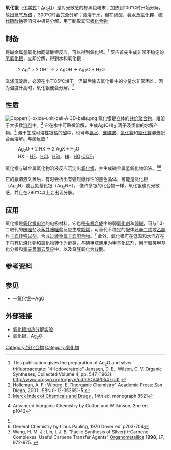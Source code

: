 {{Chembox
| Name = 氧化银
| ImageFile = Silver(I)-oxide-sample.jpg
| ImageSize = 200px
| ImageFile1 = Silver(I)-oxide-xtal-3D-SF.png
| ImageFileL1 = Silver(I)-oxide-unit-cell-3D-vdW.png
| ImageFileR1 = Silver(I)-oxide-unit-cell-3D-balls.png
| ImageSizeL1 = 140
| ImageSizeR1 = 140
| ImageName = 氧化银
| IUPACName = Silver oxide
| OtherNames = 氧化银(I)
| Formula = Ag<sub>2</sub>O
| Section1 = {{Chembox Identifiers
| CASNo = 20667-12-3
| CASNo_Ref = {{cascite|correct|CAS}}
|  RTECS  =  VW4900000
|  PubChem  =  9794626
|  ChemSpiderID  =  7970393
|  ChemSpiderID_Ref  = {{chemspidercite|changed|chemspider}}|  EINECS  =  243-957-1
|  MeSHName  =  silver+oxide
|  SMILES  =  [O-2].[Ag+].[Ag+]
|  StdInChI  =  1S/2Ag.O/q2*+1;-2
|  StdInChI_Ref  = {{stdinchicite|changed|chemspider}}|  InChI  =  1S/2Ag.O/q2*+1;-2
|  StdInChIKey  =  NDVLTYZPCACLMA-UHFFFAOYSA-N
|  StdInChIKey_Ref  = {{stdinchicite|changed|chemspider}}|  InChIKey  =  NDVLTYZPCACLMA-UHFFFAOYSA-N
}}
| Section2 = {{Chembox Properties
| MolarMass = 231.7148 
| MolarMass_notes = <br />(Ag = 93.1%, O = 6.9%)
| Appearance = 棕黑色固体
| Density = 7.2 g/cm<sup>3</sup> (固)
| MeltingPt = 280°C 分解 
| BoilingPt = 分解
| Boiling_notes = 
| Solubility = 0.0013 g/100 ml (20°C)
| SolubilityProduct = 1.52 × 10<sup>-8</sup> (20°C)
| SolubilityProductAs = [[氢氧化银|AgOH]]
| SolubleOther = 
| Solvent = 
| pKa = -4}}
| Section3 = {{Chembox Structure
| CrystalStruct = [[立方晶系|立方晶系]] }}
| Section7 = {{Chembox Hazards
| ExternalMSDS = [http://physchem.ox.ac.uk/MSDS/SI/silver_oxide.html MSDS]}}
| Section8 = {{Chembox Related
| OtherAnions = [[硫化银|硫化银]]、[[硒化银|硒化银]]
| OtherCations = 
| OtherCpds = [[一氧化银|一氧化银]] }}
}}
'''氧化银'''（[[化学式|化学式]]：[[银|Ag]]<sub>2</sub>[[氧|O]]）是对光敏感的棕黑色粉末；加热到100°C时开始分解，放出[[氧气|氧气]]及[[銀|銀]] ，300°C时会完全分解；微溶于水，但在[[硝酸|硝酸]]、[[氨水|氨水]]及[[氰化钾|氰化钾]]、[[硫代硫酸钠|硫代硫酸钠]]等溶液中极易分解。用于制取其它[[:Category:银化合物|银化合物]]。

==制备==
将[[碱金属|碱金属]][[氢氧化物|氢氧化物]]同[[硝酸银|硝酸银]]反应，可以得到氧化银。<ref>This publication gives the preparation of Ag<sub>2</sub>O and silver trifluoroacetate: "4-Iodoveratrole" Janssen, D. E.; Wilson, C. V. Organic Syntheses, Collected Volume 4, pp. 547 (1963). http://www.orgsyn.org/orgsyn/pdfs/CV4P0547.pdf {{Wayback|url=http://www.orgsyn.org/orgsyn/pdfs/CV4P0547.pdf |date=20071203133359 }}</ref> 反应首先生成非常不稳定的[[氢氧化银|氢氧化银]]，立即分解，得到水和氧化银：
:2 Ag<sup>+</sup> + 2 OH<sup>−</sup> → 2 AgOH  →  Ag<sub>2</sub>O  +  H<sub>2</sub>O
洗涤沉淀后，必须在小于85°C烘干，但最后除去氧化银中的少量水非常困难，因为温度升高时，氧化银便会分解。<ref>Holleman, A. F.; Wiberg, E. "Inorganic Chemistry" Academic Press: San Diego, 2001. ISBN 0-12-352651-5.</ref>

==性质==
[[File:Copper(I)-oxide-unit-cell-A-3D-balls.png|thumb]]
氧化银是立体的[[共价化合物|共价]][[聚合物|聚合物]]，难溶于大多数[[溶剂|溶剂]]中。<ref name="merck">[http://themerckindex.cambridgesoft.com/TheMerckIndex/default.asp?formgroup=basenp_form_group&dataaction=db&dbname=TheMerckIndex Merck Index of Chemicals and Drugs] {{webarchive|url=https://web.archive.org/web/20090201140752/http://themerckindex.cambridgesoft.com/TheMerckIndex/default.asp?formgroup=basenp_form_group&dataaction=db&dbname=TheMerckIndex |date=2009-02-01 }}, 14th ed. monograph 8521</ref> 它在水中可略微溶解，生成Ag(OH)<sub>2</sub><sup>–</sup>离子及类似的水解产物。<ref name="c_w">{{cite book | author=[[F._Albert_Cotton|Cotton, F. Albert]]; [[Geoffrey_Wilkinson|Wilkinson, Geoffrey]] | title=Advanced Inorganic Chemistry (2nd Ed.) | publisher=New York:Interscience | year=1966}} Advanced Inorganic Chemistry by Cotton and Wilkinson, 2nd ed. p1042</ref> 溶于生成可溶性银盐的[[酸|酸]]中，也可与[[氨水|氨水]]、[[碳酸铵|碳酸铵]]、[[氰化钾|氰化钾]]和[[氰化钾|氰化钾]]溶液配合而溶解。与酸反应：
:Ag<sub>2</sub>O  +  2 HX  →  2 AgX  +  H<sub>2</sub>O
:HX = [[氢氟酸|HF]]、[[盐酸|HCl]]、[[氢溴酸|HBr]]、[[氢碘酸|HI]]、[[三氟乙酸|HO<sub>2</sub>CCF<sub>3</sub>]]

氧化银与碱金属氯化物溶液反应沉淀出[[氯化银|氯化银]]，并生成碱金属氢氧化物溶液。<ref name="c_w"/><ref name="pauling">General Chemistry by Linus Pauling, 1970 Dover ed. p703-704</ref>

它的氨溶液久置后，有时会析出有强烈爆炸性的黑色晶体，可能是氮化银（Ag<sub>3</sub>N）或亚氮基化银（Ag<sub>2</sub>NH）。
像许多银的化合物一样，氧化银也对光敏感，并且在280℃以上会出现分解。

==应用==
氧化银是[[氧化银电池|氧化银电池]]的电极材料。它也是[[有机合成|有机合成]]中的弱[[氧化剂|氧化剂]]和[[弱碱|弱碱]]，可与1,3-二取代的[[咪唑|咪唑]]盐及[[苯并咪唑|苯并咪唑]]盐反应生成[[氮烯|氮烯]]，可替代不稳定的配体[[环辛二烯|环辛二烯]]或[[乙腈|乙腈]]作[[转移金属化|卡宾转移试剂]]，合成[[过渡金属卡宾配合物|过渡金属卡宾配合物]]。<ref>Wang, H. M. J.; Lin, I. J. B. "Facile Synthesis of Silver(I)-Carbene Complexes. Useful Carbene Transfer Agents" [[Organometallics|Organometallics]] '''1998''', ''17'', 972-975. {{doi|10.1021/om9709704}}</ref> 此外，氧化银可在低温和水汽存在下将[[有机溴化物|有机溴化物]]和[[有机氯化物|氯化物]]转化为[[醇|醇]]类，与[[碘甲烷|碘甲烷]]连用为[[甲基化|甲基化]]试剂，用于[[糖类|糖类]]甲基化分析和[[霍夫曼消去反应|霍夫曼消去反应]]中，以及将[[醛|醛]]氧化为[[羧酸|羧酸]]。

==参考资料==
{{reflist}}

==参见==
*[[一氧化银|一氧化银]]—AgO

==外部链接==
*[http://www.job-stiftung.de/index.php?id=31,163,0,0,1,0 氧化银加热分解实验] {{Wayback|url=http://www.job-stiftung.de/index.php?id=31,163,0,0,1,0 |date=20071221182646 }}
*[http://www.saltlakemetals.com/Silver_Oxide.htm 氧化银，Ag<sub>2</sub>O] {{Wayback|url=http://www.saltlakemetals.com/Silver_Oxide.htm |date=20080708185629 }}

{{银化合物}}
{{氧化物}}

[[Category:银化合物|Category:银化合物]]
[[Category:氧化物|Category:氧化物]]